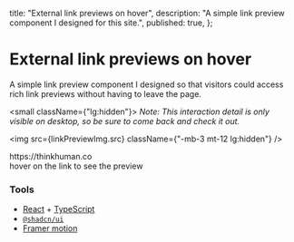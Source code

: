 
  title: "External link previews on hover",
  description: "A simple link preview component I designed for this site.",
  published: true,
};

# External link previews on hover

A simple link preview component I designed so that visitors could access rich link previews without having to leave the page.

<small className={"lg:hidden"}>
  _Note: This interaction detail is only visible on desktop, so be sure to come
  back and check it out._
</small>

<img src={linkPreviewImg.src} className={"-mb-3 mt-12 lg:hidden"} />

<div className={"hidden lg:block"}>
  <Experiment>
    <ExperimentContainer>
      <div className="text-white">
        <ExternalLinkWithPreview href="https://thinkhuman.co/" align={"center"}>
          https://thinkhuman.co
        </ExternalLinkWithPreview>
      </div>
      <div className={"opacity-50"}>hover on the link to see the preview</div>
    </ExperimentContainer>
  </Experiment>
</div>

### Tools

- [React](https://reactjs.org/) + [TypeScript](https://www.typescriptlang.org/)
- [`@shadcn/ui`](https://ui.shadcn.com/)
- [Framer motion](https://www.framer.com/motion/)

